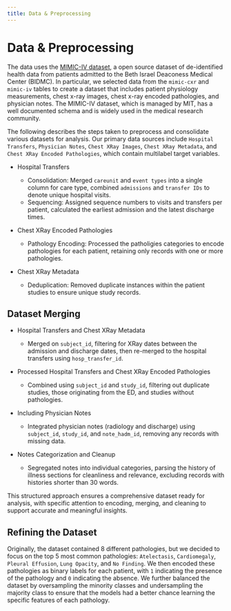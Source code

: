 ```yaml
---
title: Data & Preprocessing
---
```


# Data & Preprocessing

The data uses the [MIMIC-IV dataset](https://physionet.org/content/mimiciv/2.2/), a open source dataset of de-identified health data from patients admitted to the Beth Israel Deaconess Medical Center (BIDMC).
In particular, we selected data from the `mimic-cxr` and `mimic-iv` tables to create a dataset that includes patient physiology measurements, chest x-ray images, chest x-ray encoded pathologies, and physician notes.
The MIMIC-IV dataset, which is managed by MIT, has a well documented schema and is widely used in the medical research community.

The following describes the steps taken to preprocess and consolidate various datasets for analysis. Our primary data sources include `Hospital Transfers`, `Physician Notes`, `Chest XRay Images`, `Chest XRay Metadata`, and `Chest XRay Encoded Pathologies`, which contain multilabel target variables.

- Hospital Transfers

  - Consolidation: Merged `careunit` and `event types` into a single column for care type, combined `admissions` and `transfer IDs` to denote unique hospital visits.
  - Sequencing: Assigned sequence numbers to visits and transfers per patient, calculated the earliest admission and the latest discharge times.

- Chest XRay Encoded Pathologies

  - Pathology Encoding: Processed the patholigies categories to encode pathologies for each patient, retaining only records with one or more pathologies.

- Chest XRay Metadata
  - Deduplication: Removed duplicate instances within the patient studies to ensure unique study records.

## Dataset Merging

- Hospital Transfers and Chest XRay Metadata

  - Merged on `subject_id`, filtering for XRay dates between the admission and discharge dates, then re-merged to the hospital transfers using `hosp_transfer_id`.

- Processed Hospital Transfers and Chest XRay Encoded Pathologies

  - Combined using `subject_id` and `study_id`, filtering out duplicate studies, those originating from the ED, and studies without pathologies.

- Including Physician Notes

  - Integrated physician notes (radiology and discharge) using `subject_id`, `study_id`, and `note_hadm_id`, removing any records with missing data.

- Notes Categorization and Cleanup
  - Segregated notes into individual categories, parsing the history of illness sections for cleanliness and relevance, excluding records with histories shorter than 30 words.

This structured approach ensures a comprehensive dataset ready for analysis, with specific attention to encoding, merging, and cleaning to support accurate and meaningful insights.

## Refining the Dataset

Originally, the dataset contained 8 different pathologies, but we decided to focus on the top 5 most common pathologies: `Atelectasis`, `Cardiomegaly`, `Pleural Effusion`, `Lung Opacity`, and `No Finding`.
We then encoded these pathologies as binary labels for each patient, with `1` indicating the presence of the pathology and `0` indicating the absence.
We further balanced the dataset by oversampling the minority classes and undersampling the majority class to ensure that the models had a better chance learning the specific features of each pathology.
